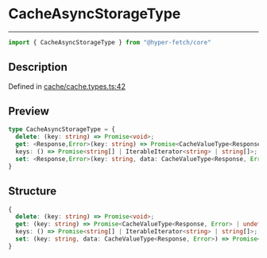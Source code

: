 

# CacheAsyncStorageType

<div class="api-docs__separator" data-reactroot="">

---

</div><div class="api-docs__import" data-reactroot="">

```ts
import { CacheAsyncStorageType } from "@hyper-fetch/core"
```

</div><div class="api-docs__section">

## Description

</div><div class="api-docs__description"><span class="api-docs__do-not-parse">



</span></div><p class="api-docs__definition">

Defined in [cache/cache.types.ts:42](https://github.com/BetterTyped/hyper-fetch/blob/993719ed/packages/core/src/cache/cache.types.ts#L42)

</p><div class="api-docs__section">

## Preview

</div><div class="api-docs__preview type">

```ts
type CacheAsyncStorageType = {
  delete: (key: string) => Promise<void>; 
  get: <Response,Error>(key: string) => Promise<CacheValueType<Response, Error> | undefined>; 
  keys: () => Promise<string[] | IterableIterator<string> | string[]>; 
  set: <Response,Error>(key: string, data: CacheValueType<Response, Error>) => Promise<void>; 
}
```

</div><div class="api-docs__section">

## Structure

</div><div class="api-docs__returns">

```ts
{
  delete: (key: string) => Promise<void>;
  get: (key: string) => Promise<CacheValueType<Response, Error> | undefined>;
  keys: () => Promise<string[] | IterableIterator<string> | string[]>;
  set: (key: string, data: CacheValueType<Response, Error>) => Promise<void>;
}
```

</div>